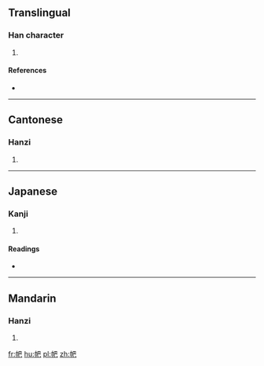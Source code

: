 ==Translingual==

===Han character===
{{Han char|rn=50|rad=巾|as=04|sn=7|four=47217|canj=LBAU|ids=⿰巾巴}}

# {{defn|Han|sort=巾04}}

====References====
* {{Han ref|kx=0329.130|dkj=08808|dj=0634.240|hdz=10732.130|uh=5E0A|ud=24074|bh=CACB|bd=51915}}

----

==Cantonese==

===Hanzi===
{{yue-hanzi|jyut=[[paa3]]|y=pa3}}

# {{defn|lang=yue|sort=巾04}}

----

==Japanese==

===Kanji===
{{ja-kanji|grade=|rs=巾04}}

# {{defn|lang=ja|sort=巾04}}

====Readings====
* {{ja-readings|on=[[は]] (ha), [[へ]] (he)|kun=}}

----

==Mandarin==

===Hanzi===
{{cmn-hanzi|pin=[[pà]] ([[pa4]])|wg=p'a<sup>4</sup>}}

# {{defn|lang=cmn|sort=巾04}}

[[fr:帊]]
[[hu:帊]]
[[pl:帊]]
[[zh:帊]]